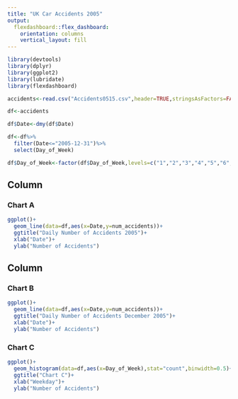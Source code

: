 ```yaml
---
title: "UK Car Accidents 2005"    
output: 
  flexdashboard::flex_dashboard:
    orientation: columns
    vertical_layout: fill
---
```


```r
library(devtools)
library(dplyr)
library(ggplot2)
library(lubridate)
library(flexdashboard)

accidents<-read.csv("Accidents0515.csv",header=TRUE,stringsAsFactors=FALSE)

df<-accidents

df$Date<-dmy(df$Date)

df<-df%>%
  filter(Date<="2005-12-31")%>%
  select(Day_of_Week)

df$Day_of_Week<-factor(df$Day_of_Week,levels=c("1","2","3","4","5","6","7"))
```

Column {data-width=650}
-----------------------------------------------------------------------

### Chart A

```r
ggplot()+
  geom_line(data=df,aes(x=Date,y=num_accidents))+
  ggtitle("Daily Number of Accidents 2005")+            
  xlab("Date")+
  ylab("Number of Accidents")
```

Column {data-width=350}
-----------------------------------------------------------------------

### Chart B

```r
ggplot()+
  geom_line(data=df,aes(x=Date,y=num_accidents))+
  ggtitle("Daily Number of Accidents December 2005")+            
  xlab("Date")+
  ylab("Number of Accidents") 
```

### Chart C

```r
ggplot()+
  geom_histogram(data=df,aes(x=Day_of_Week),stat="count",binwidth=0.5)+
  ggtitle("Chart C")+            
  xlab("Weekday")+
  ylab("Number of Accidents")
```


